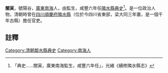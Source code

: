 {{vfd|沒有足夠的可靠資料來源能夠讓這個條目符合[[Wikipedia:關注度|Wikipedia:關注度]]中的標準|date=2022/06/27}}
{{明清人物信息框
| 姓名 =關寅
| 最高職務 = [[四川|四川]][[隣水縣|隣水縣]][[典史|典史]]
| 國家 = 大清
| 籍貫 = [[廣東|廣東]][[南海|南海]]
| 字號 =陽谷
| 出生日期 = ？年？月？日
| 逝世日期 = ？年？月？日
| 墓葬 = 
| 配偶 =  
| 親屬 = 曾祖、祖、父，母
| 出身 =監生 
| 著作 =  
*
}}
'''關寅'''{{BD|？年||？年||}}，號陽谷，[[廣東|廣東]][[南海|南海]]人，由監生，咸豐六年任[[隣水縣|隣水縣]][[典史|典史]]<ref>「典史……關寅，廣東南海監生，咸豐六年任」，光緒《續修隣水縣志》</ref>。是一位政治人物，清朝時曾在[[四川|四川]][[順慶府|順慶府]][[隣水縣|隣水縣]]（位於今四川省東部，梁大同三年置，是一個千年古縣）擔任官吏。
==註釋==
{{reflist}}
{{清朝人物小作品}}
[[Category:清朝鄰水縣典史|Category:清朝鄰水縣典史]]
[[Category:南海人|Category:南海人]]